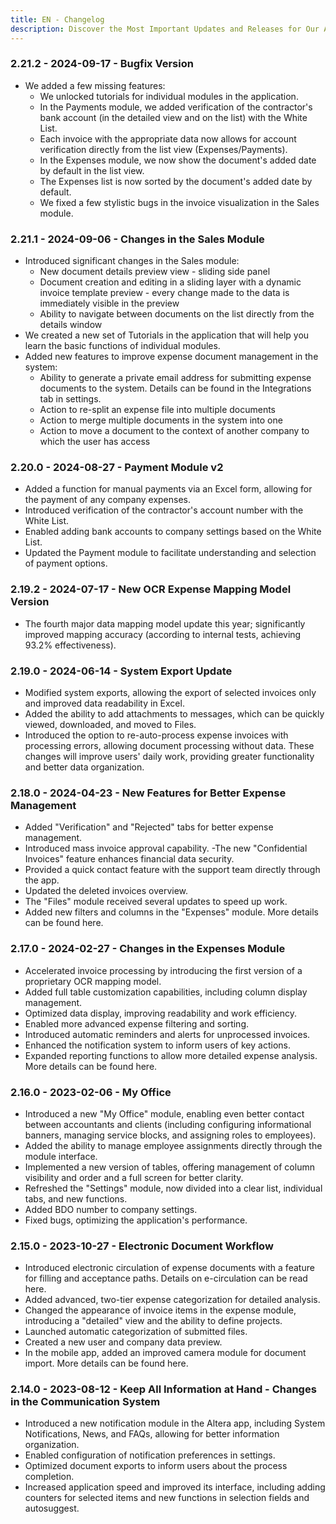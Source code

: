 ```yaml
---
title: EN - Changelog
description: Discover the Most Important Updates and Releases for Our Application.
---
```

### 2.21.2 - 2024-09-17 - Bugfix Version
- We added a few missing features:
    - We unlocked tutorials for individual modules in the application.
    - In the Payments module, we added verification of the contractor's bank account (in the detailed view and on the list) with the White List.
    - Each invoice with the appropriate data now allows for account verification directly from the list view (Expenses/Payments).
    - In the Expenses module, we now show the document's added date by default in the list view.
    - The Expenses list is now sorted by the document's added date by default.
    - We fixed a few stylistic bugs in the invoice visualization in the Sales module.


### 2.21.1 - 2024-09-06 - Changes in the Sales Module
- Introduced significant changes in the Sales module:
    - New document details preview view - sliding side panel
    - Document creation and editing in a sliding layer with a dynamic invoice template preview - every change made to the data is immediately visible in the preview
    - Ability to navigate between documents on the list directly from the details window
- We created a new set of Tutorials in the application that will help you learn the basic functions of individual modules.
- Added new features to improve expense document management in the system:
    - Ability to generate a private email address for submitting expense documents to the system. Details can be found in the Integrations tab in settings.
    - Action to re-split an expense file into multiple documents
    - Action to merge multiple documents in the system into one
    - Action to move a document to the context of another company to which the user has access

### 2.20.0 - 2024-08-27 - Payment Module v2
- Added a function for manual payments via an Excel form, allowing for the payment of any company expenses.
- Introduced verification of the contractor's account number with the White List.
- Enabled adding bank accounts to company settings based on the White List.
- Updated the Payment module to facilitate understanding and selection of payment options.

### 2.19.2 - 2024-07-17 - New OCR Expense Mapping Model Version
- The fourth major data mapping model update this year; significantly improved mapping accuracy (according to internal tests, achieving 93.2% effectiveness).

### 2.19.0 - 2024-06-14 - System Export Update
- Modified system exports, allowing the export of selected invoices only and improved data readability in Excel.
- Added the ability to add attachments to messages, which can be quickly viewed, downloaded, and moved to Files.
- Introduced the option to re-auto-process expense invoices with processing errors, allowing document processing without data. These changes will improve users' daily work, providing greater functionality and better data organization.

### 2.18.0 - 2024-04-23 - New Features for Better Expense Management
- Added "Verification" and "Rejected" tabs for better expense management.
- Introduced mass invoice approval capability.
-The new "Confidential Invoices" feature enhances financial data security.
- Provided a quick contact feature with the support team directly through the app.
- Updated the deleted invoices overview.
- The "Files" module received several updates to speed up work.
- Added new filters and columns in the "Expenses" module. More details can be found here.

### 2.17.0 - 2024-02-27 - Changes in the Expenses Module
- Accelerated invoice processing by introducing the first version of a proprietary OCR mapping model.
- Added full table customization capabilities, including column display management.
- Optimized data display, improving readability and work efficiency.
- Enabled more advanced expense filtering and sorting.
- Introduced automatic reminders and alerts for unprocessed invoices.
- Enhanced the notification system to inform users of key actions.
- Expanded reporting functions to allow more detailed expense analysis. More details can be found here.

### 2.16.0 - 2023-02-06 - My Office
- Introduced a new "My Office" module, enabling even better contact between accountants and clients (including configuring informational banners, managing service blocks, and assigning roles to employees).
- Added the ability to manage employee assignments directly through the module interface.
- Implemented a new version of tables, offering management of column visibility and order and a full screen for better clarity.
- Refreshed the "Settings" module, now divided into a clear list, individual tabs, and new functions.
- Added BDO number to company settings.
- Fixed bugs, optimizing the application's performance.

### 2.15.0 - 2023-10-27 - Electronic Document Workflow
- Introduced electronic circulation of expense documents with a feature for filling and acceptance paths. Details on e-circulation can be read here.
- Added advanced, two-tier expense categorization for detailed analysis.
- Changed the appearance of invoice items in the expense module, introducing a "detailed" view and the ability to define projects.
- Launched automatic categorization of submitted files.
- Created a new user and company data preview.
- In the mobile app, added an improved camera module for document import. More details can be found here.

### 2.14.0 - 2023-08-12 - Keep All Information at Hand - Changes in the Communication System
- Introduced a new notification module in the Altera app, including System Notifications, News, and FAQs, allowing for better information organization.
- Enabled configuration of notification preferences in settings.
- Optimized document exports to inform users about the process completion.
- Increased application speed and improved its interface, including adding counters for selected items and new functions in selection fields and autosuggest.

